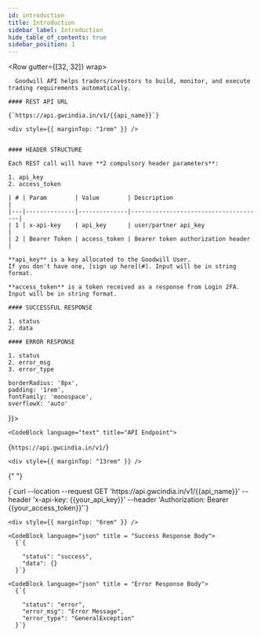 ```yaml
---
id: introduction
title: Introduction
sidebar_label: Introduction
hide_table_of_contents: true
sidebar_position: 1
---
```



<Row gutter={[32, 32]} wrap>
  <Col xs={24} md={12}>
   
      Goodwill API helps traders/investors to build, monitor, and execute trading requirements automatically.

    #### REST API URL

    {`https://api.gwcindia.in/v1/{{api_name}}`}

    <div style={{ marginTop: "1rem" }} />


    #### HEADER STRUCTURE

    Each REST call will have **2 compulsory header parameters**:

    1. api_key
    2. access_token

    | # | Param        | Value        | Description                          |
    |---|--------------|--------------|--------------------------------------|
    | 1 | x-api-key    | api_key      | user/partner api_key                 |
    | 2 | Bearer Token | access_token | Bearer token authorization header    |

    **api_key** is a key allocated to the Goodwill User.
    If you don't have one, [sign up here](#). Input will be in string format.

    **access_token** is a token received as a response from Login 2FA. Input will be in string format.

    #### SUCCESSFUL RESPONSE

    1. status
    2. data

    #### ERROR RESPONSE

    1. status
    2. error_msg
    3. error_type

  </Col>

  <Col xs={24} md={12} lg = {12} style={{
  
    borderRadius: '8px',
    padding: '1rem',
    fontFamily: 'monospace',
    overflowX: 'auto'
  }}>

    <CodeBlock language="text" title="API Endpoint">

{`https://api.gwcindia.in/v1/`}

</CodeBlock>

    <div style={{ marginTop: "13rem" }} />

{" "}

<CodeBlock language="bash" title="curl / cURL">
  {`curl --location --request GET 'https://api.gwcindia.in/v1/{{api_name}}' 
--header 'x-api-key: {{your_api_key}}' 
--header 'Authorization: Bearer {{your_access_token}}'`}
</CodeBlock>

    <div style={{ marginTop: "6rem" }} />

    <CodeBlock language="json" title = "Success Response Body">
      {`{

        "status": "success",
        "data": {}
      }`}

</CodeBlock>

    <CodeBlock language="json" title = "Error Response Body">
      {`{

        "status": "error",
        "error_msg": "Error Message",
        "error_type": "GeneralException"
      }`}

</CodeBlock>

  </Col>
</Row>
